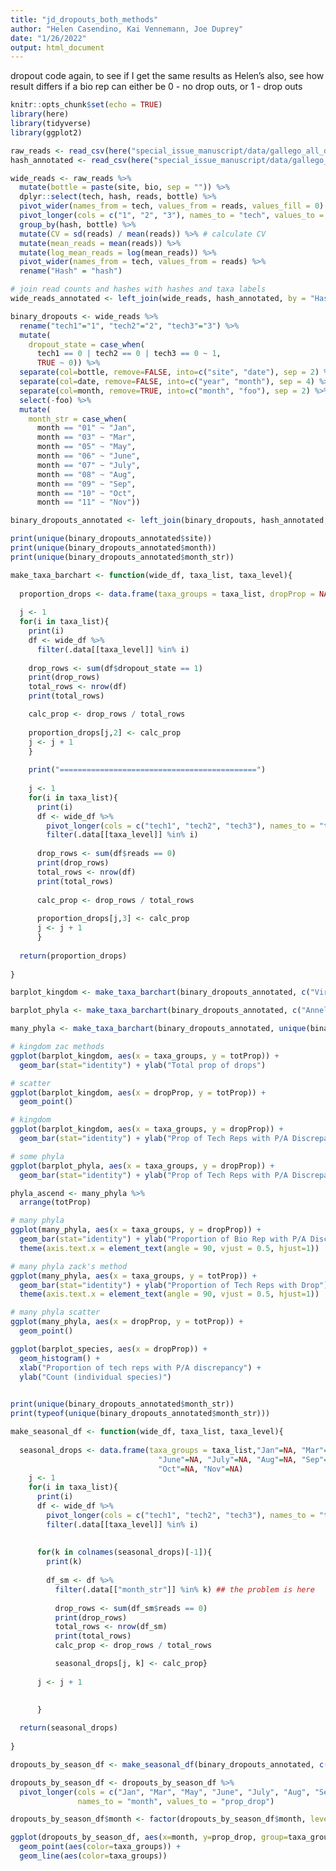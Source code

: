 ```yaml
---
title: "jd_dropouts_both_methods"
author: "Helen Casendino, Kai Vennemann, Joe Duprey"
date: "1/26/2022"
output: html_document
---
```


dropout code again, to see if I get the same results as Helen's 
also, see how result differs if a bio rep can either be 0 - no drop outs, or 1 - drop outs 

```r
knitr::opts_chunk$set(echo = TRUE)
library(here)
library(tidyverse)
library(ggplot2)
```




```r
raw_reads <- read_csv(here("special_issue_manuscript/data/gallego_all_data.csv"))
hash_annotated <- read_csv(here("special_issue_manuscript/data/gallego_hash_annotated.csv"))

wide_reads <- raw_reads %>%
  mutate(bottle = paste(site, bio, sep = "")) %>%
  dplyr::select(tech, hash, reads, bottle) %>%
  pivot_wider(names_from = tech, values_from = reads, values_fill = 0) %>% # fill non-detections with zero, then data to longform
  pivot_longer(cols = c("1", "2", "3"), names_to = "tech", values_to = "reads") %>%
  group_by(hash, bottle) %>%
  mutate(CV = sd(reads) / mean(reads)) %>% # calculate CV
  mutate(mean_reads = mean(reads)) %>%
  mutate(log_mean_reads = log(mean_reads)) %>%
  pivot_wider(names_from = tech, values_from = reads) %>%
  rename("Hash" = "hash")

# join read counts and hashes with hashes and taxa labels
wide_reads_annotated <- left_join(wide_reads, hash_annotated, by = "Hash")
```

```r

binary_dropouts <- wide_reads %>%
  rename("tech1"="1", "tech2"="2", "tech3"="3") %>% 
  mutate(
    dropout_state = case_when(
      tech1 == 0 | tech2 == 0 | tech3 == 0 ~ 1,
      TRUE ~ 0)) %>%
  separate(col=bottle, remove=FALSE, into=c("site", "date"), sep = 2) %>%
  separate(col=date, remove=FALSE, into=c("year", "month"), sep = 4) %>%
  separate(col=month, remove=TRUE, into=c("month", "foo"), sep = 2) %>%
  select(-foo) %>%
  mutate(
    month_str = case_when(
      month == "01" ~ "Jan",
      month == "03" ~ "Mar",
      month == "05" ~ "May",
      month == "06" ~ "June",
      month == "07" ~ "July",
      month == "08" ~ "Aug",
      month == "09" ~ "Sep",
      month == "10" ~ "Oct",
      month == "11" ~ "Nov"))

binary_dropouts_annotated <- left_join(binary_dropouts, hash_annotated, by = "Hash")

print(unique(binary_dropouts_annotated$site))  
print(unique(binary_dropouts_annotated$month))
print(unique(binary_dropouts_annotated$month_str))

make_taxa_barchart <- function(wide_df, taxa_list, taxa_level){
  
  proportion_drops <- data.frame(taxa_groups = taxa_list, dropProp = NA, totProp = NA)
  
  j <- 1
  for(i in taxa_list){
    print(i)
    df <- wide_df %>% 
      filter(.data[[taxa_level]] %in% i) 
    
    drop_rows <- sum(df$dropout_state == 1)
    print(drop_rows)
    total_rows <- nrow(df)
    print(total_rows)

    calc_prop <- drop_rows / total_rows
    
    proportion_drops[j,2] <- calc_prop
    j <- j + 1
    }
    
    print("============================================")
    
    j <- 1
    for(i in taxa_list){
      print(i)
      df <- wide_df %>%
        pivot_longer(cols = c("tech1", "tech2", "tech3"), names_to = "tech", values_to = "reads") %>%
        filter(.data[[taxa_level]] %in% i)
      
      drop_rows <- sum(df$reads == 0)
      print(drop_rows)
      total_rows <- nrow(df)
      print(total_rows)
      
      calc_prop <- drop_rows / total_rows
      
      proportion_drops[j,3] <- calc_prop
      j <- j + 1
      }
  
  return(proportion_drops)
    
}

barplot_kingdom <- make_taxa_barchart(binary_dropouts_annotated, c("Viridiplantae", "Stramenopiles", "Haptophyceae", "Metazoa", "Rhodophyta","Dinoflagellates"), "kingdom")

barplot_phyla <- make_taxa_barchart(binary_dropouts_annotated, c("Annelida", "Chordata", "Porifera", "Arthropoda","Rotifera", "Mollusca", "Bryozoa", "Cnidaria", "Echinodermata", "Bacillariophyta"), "phylum")

many_phyla <- make_taxa_barchart(binary_dropouts_annotated, unique(binary_dropouts_annotated$phylum), "phylum")

# kingdom zac methods
ggplot(barplot_kingdom, aes(x = taxa_groups, y = totProp)) +
  geom_bar(stat="identity") + ylab("Total prop of drops")

# scatter
ggplot(barplot_kingdom, aes(x = dropProp, y = totProp)) +
  geom_point()

# kingdom
ggplot(barplot_kingdom, aes(x = taxa_groups, y = dropProp)) +
  geom_bar(stat="identity") + ylab("Prop of Tech Reps with P/A Discrepancy")

# some phyla
ggplot(barplot_phyla, aes(x = taxa_groups, y = dropProp)) +
  geom_bar(stat="identity") + ylab("Prop of Tech Reps with P/A Discrepancy")

phyla_ascend <- many_phyla %>%
  arrange(totProp)

# many phyla
ggplot(many_phyla, aes(x = taxa_groups, y = dropProp)) +
  geom_bar(stat="identity") + ylab("Proportion of Bio Rep with P/A Discrepancy") +
  theme(axis.text.x = element_text(angle = 90, vjust = 0.5, hjust=1))

# many phyla zack's method
ggplot(many_phyla, aes(x = taxa_groups, y = totProp)) +
  geom_bar(stat="identity") + ylab("Proportion of Tech Reps with Drop") +
  theme(axis.text.x = element_text(angle = 90, vjust = 0.5, hjust=1))

# many phyla scatter
ggplot(many_phyla, aes(x = dropProp, y = totProp)) +
  geom_point()
```


```r

ggplot(barplot_species, aes(x = dropProp)) +
  geom_histogram() +
  xlab("Proportion of tech reps with P/A discrepancy") +
  ylab("Count (individual species)")
  
```
```r

print(unique(binary_dropouts_annotated$month_str))
print(typeof(unique(binary_dropouts_annotated$month_str)))

make_seasonal_df <- function(wide_df, taxa_list, taxa_level){
  
  seasonal_drops <- data.frame(taxa_groups = taxa_list,"Jan"=NA, "Mar"=NA, "May"=NA,
                                 "June"=NA, "July"=NA, "Aug"=NA, "Sep"=NA, 
                                 "Oct"=NA, "Nov"=NA)
    j <- 1
    for(i in taxa_list){
      print(i)
      df <- wide_df %>%
        pivot_longer(cols = c("tech1", "tech2", "tech3"), names_to = "tech", values_to = "reads") %>%
        filter(.data[[taxa_level]] %in% i)
    
      
      for(k in colnames(seasonal_drops)[-1]){
        print(k)
        
        df_sm <- df %>%
          filter(.data[["month_str"]] %in% k) ## the problem is here 
        
          drop_rows <- sum(df_sm$reads == 0)
          print(drop_rows)
          total_rows <- nrow(df_sm)
          print(total_rows)
          calc_prop <- drop_rows / total_rows

          seasonal_drops[j, k] <- calc_prop}
      
      j <- j + 1
      

      }
  
  return(seasonal_drops)
    
}

dropouts_by_season_df <- make_seasonal_df(binary_dropouts_annotated, c("Viridiplantae", "Stramenopiles", "Haptophyceae", "Metazoa", "Rhodophyta","Dinoflagellates"), "kingdom")

dropouts_by_season_df <- dropouts_by_season_df %>%
  pivot_longer(cols = c("Jan", "Mar", "May", "June", "July", "Aug", "Sep", "Oct", "Nov"), 
               names_to = "month", values_to = "prop_drop") 

dropouts_by_season_df$month <- factor(dropouts_by_season_df$month, levels = c("Jan", "Mar", "May", "June", "July", "Aug", "Sep", "Oct", "Nov"))

ggplot(dropouts_by_season_df, aes(x=month, y=prop_drop, group=taxa_groups))  +
  geom_point(aes(color=taxa_groups)) +
  geom_line(aes(color=taxa_groups))
```


